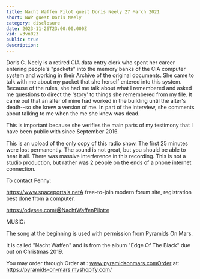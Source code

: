 ```yaml
---
title: Nacht Waffen Pilot guest Doris Neely 27 March 2021
short: NWP guest Doris Neely
category: disclosure
date: 2023-11-26T23:00:00.000Z
vid: v3vn023
public: true
description:
---
```

Doris C. Neely is a retired CIA data entry clerk who spent her career entering people's "packets" into the memory banks of the CIA computer system and working in their Archive of the original documents. She came to talk with me about my packet that she herself entered into this system. Because of the rules, she had me talk about what I remembered and asked me questions to direct the 'story' to things she remembered from my file. It came out that an alter of mine had worked in the building until the alter's death--so she knew a version of me. In part of the interview, she comments about talking to me when the me she knew was dead.

This is important because she verifies the main parts of my testimony that I have been public with since September 2016.

This is an upload of the only copy of this radio show. The first 25 minutes were lost permanently. The sound is not great, but you should be able to hear it all. There was massive interference in this recording. This is not a studio production, but rather was 2 people on the ends of a phone internet connection.

To contact Penny:

https://www.spaceportals.net​​​A free-to-join modern forum site, registration best done from a computer.

https://odysee.com/@NachtWaffenPilot:e

MUSIC:

The song at the beginning is used with permission from Pyramids On Mars.

It is called "Nacht Waffen" and is from the album "Edge Of The Black" due out on Christmas 2019.

You may order through:Order at : www.pyramidsonmars.comOrder at: https://pyramids-on-mars.myshopify.com/
